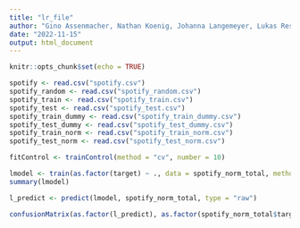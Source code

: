 ```yaml
---
title: "lr_file"
author: "Gino Assenmacher, Nathan Koenig, Johanna Langemeyer, Lukas Resch, Ben Roemer"
date: "2022-11-15"
output: html_document
---
```


```r
knitr::opts_chunk$set(echo = TRUE)
```

```r

spotify <- read.csv("spotify.csv")
spotify_random <- read.csv("spotify_random.csv")
spotify_train <- read.csv("spotify_train.csv")
spotify_test <- read.csv("spotify_test.csv")
spotify_train_dummy <- read.csv("spotify_train_dummy.csv")
spotify_test_dummy <- read.csv("spotify_test_dummy.csv")
spotify_train_norm <- read.csv("spotify_train_norm.csv")
spotify_test_norm <- read.csv("spotify_test_norm.csv")

```


```r

fitControl <- trainControl(method = "cv", number = 10)

lmodel <- train(as.factor(target) ~ ., data = spotify_norm_total, method = "glm", trControl = fitControl, family = "binomial")
summary(lmodel)

l_predict <- predict(lmodel, spotify_norm_total, type = "raw")

confusionMatrix(as.factor(l_predict), as.factor(spotify_norm_total$target), positive = "1")

```

